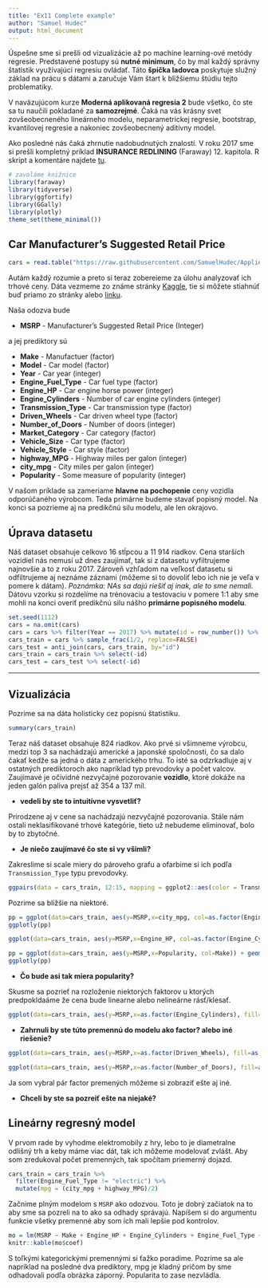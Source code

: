 ```yaml
---
title: "Ex11 Complete example"
author: "Samuel Hudec"
output: html_document
---
```


Úspešne sme si prešli od vizualizácie až po machine learning-ové metódy regresie. Predstavené postupy sú **nutné minimum**, čo by mal každý správny štatistik využívajúci regresiu ovládať. Táto **špička ladovca** poskytuje služný základ na prácu s dátami a zaručuje Vám štart k bližšiemu štúdiu tejto problematiky. 

V naväzujúcom kurze **Moderná aplikovaná regresia 2** bude všetko, čo ste sa tu naučili pokladané za **samozrejmé**. Čaká na vás krásny svet zovšeobecneného lineárneho modelu, neparametrickej regresie, bootstrap, kvantilovej regresie a nakoniec zovšeobecnený aditívny model.

Ako posledné nás čaká zhrnutie nadobudnutých znalostí. V roku 2017 sme si prešli kompletný príklad **INSURANCE REDLINING** (Faraway) 12. kapitola. R skript a komentáre najdete [tu](https://github.com/SamuelHudec/Applied-Regression/blob/master/Ex11_CompleteExample.R). 


```r
# zavoláme knižnice
library(faraway)
library(tidyverse)
library(ggfortify)
library(GGally)
library(plotly)
theme_set(theme_minimal())
```


## Car Manufacturer's Suggested Retail Price

```r
cars = read.table("https://raw.githubusercontent.com/SamuelHudec/Applied-Regression/master/car_prices.csv",header = T, sep = ",")
```

Autám každý rozumie a preto si teraz zobereieme za úlohu analyzovať ich trhové ceny. Dáta vezmeme zo známe stránky [Kaggle](https://www.kaggle.com/CooperUnion/cardataset), tie si môžete stiahnúť buď priamo zo stránky alebo [linku](https://raw.githubusercontent.com/SamuelHudec/Applied-Regression/master/car_prices.csv).

Naša odozva bude

* **MSRP** - Manufacturer's Suggested Retail Price (Integer)

a jej prediktory sú

* **Make** - Manufactuer (factor)
* **Model** - Car model (factor)
* **Year** - Car year (integer)
* **Engine_Fuel_Type** - Car fuel type (factor)
* **Engine_HP** - Car engine horse power (integer)
* **Engine_Cylinders** - Number of car engine cylinders (integer)
* **Transmission_Type** - Car transmission type (factor)
* **Driven_Wheels** - Car driven wheel type (factor)
* **Number_of_Doors** - Number of doors (integer)
* **Market_Category** - Car category (factor) 
* **Vehicle_Size** - Car type (factor)
* **Vehicle_Style** - Car style (factor)
* **highway_MPG** - Highway miles per galon (integer)
* **city_mpg** - City miles per galon (integer)
* **Popularity** - Some measure of popularity (integer)

V našom príklade sa zameriame **hlavne na pochopenie** ceny vozidla odporúčaného výrobcom. Teda primárne budeme stavať popisný model. Na konci sa pozrieme aj na predikčnú silu modelu, ale len okrajovo.

## Úprava datasetu

Náš dataset obsahuje celkovo 16 stĺpcou a 11 914 riadkov. Cena starších vozidiel nás nemusí už dnes zaujímať, tak si z datasetu vyfiltrujeme najnovšie a to z roku 2017. Zároveň vzhľadom na veľkosť datasetu si odfiltrujeme aj neznáme záznami (môžeme si to dovoliť lebo ich nie je veľa v pomere k dátam). *Poznámka: NAs sa dajú riešiť aj inak, ale to sme nemali.* Dátovu vzorku si rozdelíme na trénovaciu a testovaciu v pomere 1:1 aby sme mohli na konci overiť predikčnú silu nášho **primárne popisného modelu**. 


```r
set.seed(1112)
cars = na.omit(cars)
cars = cars %>% filter(Year == 2017) %>% mutate(id = row_number()) %>% select(-Year)
cars_train = cars %>% sample_frac(1/2, replace=FALSE) 
cars_test = anti_join(cars, cars_train, by="id")
cars_train = cars_train %>% select(-id)
cars_test = cars_test %>% select(-id)
```

***

## Vizualizácia

Pozrime sa na dáta holisticky cez popisnú štatistiku.

```r
summary(cars_train)
```

Teraz náš dataset obsahuje 824 riadkov. Ako prvé si všimneme výrobcu, medzi top 3 sa nachádzajú americké a japonské spoločnosti, čo sa dalo čakať kedže sa jedná o dáta z amerického trhu. To isté sa odzrkadluje aj v ostatných prediktoroch ako napríklad typ prevodovky a počet valcov. Zaujímavé je očividné nezvyčajné pozorovanie **vozidlo**, ktoré dokáže na jeden galón paliva prejsť až 354 a 137 míl.

* **vedeli by ste to intuitívne vysvetliť?**

Prirodzene aj v cene sa nachádzajú nezvyčajné pozorovania. Stále nám ostali neklasifikované trhové kategórie, tieto už nebudeme eliminovať, bolo by to zbytočné.

* **Je niečo zaujímavé čo ste si vy všimli?**

Zakreslime si scale miery do pároveho grafu a ofarbime si ich podľa `Transmission_Type` typu prevodovky.

```r
ggpairs(data = cars_train, 12:15, mapping = ggplot2::aes(color = Transmission_Type, alpha = 0.5))
```

Pozrime sa bližšie na niektoré.

```r
pp = ggplot(data=cars_train, aes(y=MSRP,x=city_mpg, col=as.factor(Engine_Cylinders))) + geom_point(alpha= 0.6) + guides(col=guide_legend(title="cyl"))
ggplotly(pp)
```

```r
ggplot(data=cars_train, aes(y=MSRP,x=Engine_HP, col=as.factor(Engine_Cylinders))) + geom_point(alpha= 0.6) + guides(col=guide_legend(title="cyl"))
```

```r
pp = ggplot(data=cars_train, aes(y=MSRP,x=Popularity, col=Make)) + geom_point(alpha= 0.6) + guides(col=guide_legend(title="mnf"))
ggplotly(pp)
```

* **Čo bude asi tak miera popularity?**

Skusme sa pozrieť na rozloženie niektorých faktorov u ktorých predpokldaáme že cena bude linearne alebo nelineárne rásť/klesať.

```r
ggplot(data=cars_train, aes(y=MSRP,x=as.factor(Engine_Cylinders), fill=as.factor(Engine_Cylinders))) + geom_boxplot() + labs(x = "Num. of cylinders") + guides(fill=FALSE)
```

* **Zahrnuli by ste túto premennú do modelu ako factor? alebo iné riešenie?**


```r
ggplot(data=cars_train, aes(y=MSRP,x=as.factor(Driven_Wheels), fill=as.factor(Driven_Wheels))) + geom_boxplot() + labs(x = NULL) + guides(fill=FALSE)
```

```r
ggplot(data=cars_train, aes(y=MSRP,x=as.factor(Number_of_Doors), fill=as.factor(Number_of_Doors))) + geom_boxplot() + labs(x = "Num. of doors") + guides(fill=FALSE)
```

Ja som vybral pár factor premených môžeme si zobraziť ešte aj iné.

* **Chceli by ste sa pozreiť ešte na niejaké?**

## Lineárny regresný model

V prvom rade by vyhodme elektromobily z hry, lebo to je diametralne odlišný trh a keby máme viac dát, tak ich môžeme modelovať zvlášt. Aby som zredukoval počet premenných, tak spočítam priemerný dojazd.

```r
cars_train = cars_train %>% 
  filter(Engine_Fuel_Type != "electric") %>% 
  mutate(mpg = (city_mpg + highway_MPG)/2)
```

Začnime plným modelom s `MSRP` ako odozvou. Toto je dobrý začiatok na to aby sme sa pozreli na to ako sa odhady správajú. Napíšem si do argumentu funkcie všetky premenné aby som ích mali lepšie pod kontrolov.

```r
mo = lm(MSRP ~ Make + Engine_HP + Engine_Cylinders + Engine_Fuel_Type + Transmission_Type + Driven_Wheels + Vehicle_Size + mpg + Popularity, data = cars_train)
knitr::kable(mo$coef)
```

S toľkými kategorickými premennými si ťažko poradíme. Pozrime sa ale napríklad na posledné dva prediktory, mpg je kladný pričom by sme odhadovali podľa obrázka záporný. Popularita to zase nezvládla.












